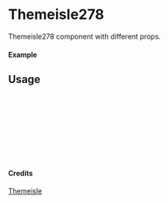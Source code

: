 
<Meta of={Themeisle278} title="Themeisle/Themeisle278" />

# Themeisle278

Themeisle278 component with different props.

#### Example

<Canvas of={Themeisle278.Primary} />

## Usage

```ts
import { Themeisle278 } from "yadl-ui";

const Example = () => {
  return (
      <Themeisle278 />
  );
};

export default Example;
```

#### Credits
[Themeisle](https://themeisle.com/illustrations)
